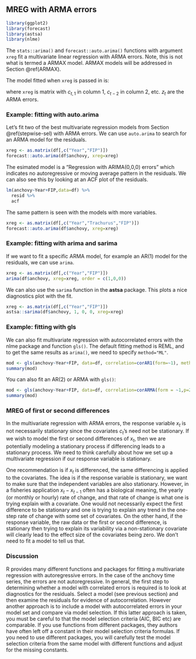 ## MREG with ARMA errors {#MREGARMA}

```r
library(ggplot2)
library(forecast)
library(astsa)
library(nlme)
```


The `stats::arima()` and `forecast::auto.arima()` functions with argument `xreg` fit a multivariate linear regression with ARMA errors.  Note, this is not what is termed a ARMAX model. ARMAX models will be addressed in Section \@ref(ARMAX).  

The model fitted when `xreg` is passed in is:

\begin{equation}
\begin{gathered}
x_t = \alpha + \phi_1 c_{t,1} + \phi_2 c_{t,2} + \dots + z_t \\
z_t = \beta_1 z_{t-1} + \dots + \beta_p z_{t-p} + e_t + \theta_1 e_{t-1} + \dots + \theta_q e_{t-q}\\
e_t \sim N(0,\sigma)
\end{gathered}
\end{equation}
where `xreg` is  matrix with $c_{t,1}$ in column 1, $c_{t-2}$ in column 2, etc.  $z_t$ are the ARMA errors.

### Example: fitting with auto.arima

Let's fit two of the best multivariate regression models from Section \@ref(stepwise-sel) with ARMA errors.  We can use `auto.arima` to search for an ARMA model for the residuals.

```r
xreg <- as.matrix(df[,c("Year","FIP")])
forecast::auto.arima(df$anchovy, xreg=xreg)
```

The esimated model is a "Regression with ARIMA(0,0,0) errors" which indicates no autoregressive or moving average pattern in the residuals.  We can also see this by looking at an ACF plot of the residuals.


```r
lm(anchovy~Year+FIP,data=df) %>%
  resid %>%
  acf
```
The same pattern is seen with the models with more variables.

```r
xreg <- as.matrix(df[,c("Year","Trachurus","FIP")])
forecast::auto.arima(df$anchovy, xreg=xreg)
```

### Example: fitting with arima and sarima

If we want to fit a specific ARMA model, for example an AR(1) model for the residuals, we can use `arima`.

```r
xreg <- as.matrix(df[,c("Year","FIP")])
arima(df$anchovy, xreg=xreg, order = c(1,0,0))
```

We can also use the `sarima` function in the **astsa** package.  This plots a nice diagnostics plot with the fit.

```r
xreg <- as.matrix(df[,c("Year","FIP")])
astsa::sarima(df$anchovy, 1, 0, 0, xreg=xreg)
```
### Example: fitting with gls

We can also fit multivariate regression with autocorrelated errors with the nlme package and function `gls()`. The default fitting method is REML, and to get the same results as `arima()`, we need to specify `method="ML"`.

```r
mod <- gls(anchovy~Year+FIP, data=df, correlation=corAR1(form=~1), method="ML")
summary(mod)
```

You can also fit an AR(2) or ARMA with `gls()`:

```r
mod <- gls(anchovy~Year+FIP, data=df, correlation=corARMA(form = ~1,p=2,q=0), method="ML")
summary(mod)
```

### MREG of first or second differences

In the multivariate regression with ARMA errors, the response variable $x_t$ is not necessarily stationary since the covariates $c_t$'s need not be stationary.  If we wish to model the first or second differences of $x_t$, then we are potentially modeling a stationary process if differencing leads to a stationary process.
We need to think carefully about how we set up a multivariate regression if our response variable is stationary.

One recommendation is if $x_t$ is differenced, the same differencing is applied to the covariates.  The idea is if the response variable is stationary, we want to make sure that the independent variables are also stationary.  However, in a fisheries application $x_t - x_{t-1}$ often has a biological meaning, the yearly (or monthly or hourly) rate of change, and that rate of change is what one is trying explain with a covariate.  One would not necessarily expect the first difference to be stationary and one is trying to explain any trend in the one-step rate of change with some set of covariates.  On the other hand, if the response variable, the raw data or the first or second difference, is stationary then trying to explain its variability via a non-stationary covariate will clearly lead to the effect size of the covariates being zero.  We don't need to fit a model to tell us that.

### Discussion

R provides many different functions and packages for fitting a multivariate regression with autoregressive errors.  In the case of the anchovy time series, the errors are not autoregressive. In general, the first step to determining whether a model with correlated errors is required is to look at diagnostics for the residuals.  Select a model (see previous section) and then examine the residuals for evidence of autocorrelation. However another approach is to include a model with autocorrelated errors in your model set and compare via model selection. If this latter approach is taken, you must be careful to that the model selection criteria (AIC, BIC etc) are comparable. If you use functions from different packages, they authors have often left off a constant in their model selection criteria formulas. If you need to use different packages, you will carefully test the model selection criteria from the same model with different functions and adjust for the missing constants.